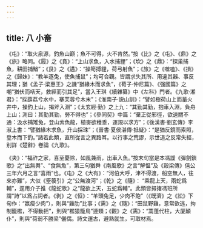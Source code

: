 ```yaml
---
---
---
```

title: 八 小畜
---




《屯》：“取火泉源，釣魚山巔；魚不可得，火不肯然。”按《比》之《屯》、《鼎》之《旅》略同。《履》之《賁》：“上山求魚，入水捕貍”；《坎》之《鼎》：“探巢捕魚，耕田捕鰌”；《艮》之《遘》：“操笱搏貍，荷弓射魚”；《旅》之《噬嗑》、《損》之《歸妹》：“教羊逐兔，使魚捕鼠”；均可合觀。皆謂求失其所、用違其器、事反其理；猶《孟子·梁惠王》之譏“猶緣木而求魚”，《荀子·仲尼篇》、《强國篇》之嘲“猶伏而咶天，救經而引其足”，當入王琪《續雜纂》中《左科》門者。《九歌·湘君》：“採薜荔兮水中，搴芙蓉兮木末”；《淮南子·説山訓》：“譬如樹荷山上而蓄火井中，操釣上山，揭斧入淵”；《太玄經·勤》之上九：“其勤其勤，抱車入淵，負舟上山；測曰：其勤其勤，勞不得也”；《參同契》中篇：“棄正從邪徑，欲速閼不通：汲水捕雉兔，登山索魚龍，植麥欲穫黍，運規以求方”；《後漢書·劉玄傳》李淑上書：“譬猶緣木求魚，升山採珠”；《晉書·夏侯湛傳·抵疑》：“是猶反鏡而索照，登木而下釣。”諸若此類，直所從言之異路耳。以行事之荒謬，示世道之反常失經，别詳《楚辭》卷論《九歌》。

《夬》：“福祚之家，喜至憂除，如風兼雨，出車入魚。”按末句當是本馮諼《彈劍鋏歌》之“出無輿”、“食無魚”，第三句猶舜《南風歌》之言“解愠”及《穀梁傳》僖公三年六月之言“喜雨”也。《屯》之《大有》：“河伯大呼，津不得渡，船空無人，往來亦難”，大似《箜篌引》之“公無渡河”；《乾》之《隨》： “乘龍上天，兩蛇爲輔”，逕用介子推《龍蛇歌》之“龍欲上天，五蛇爲輔”。此類皆撏撦馮班所謂“詩”以爲占詞者。《剥》之《恒》：“羊頭兔足，少肉不飽”（《既濟》之《訟》下句作：“羸瘦少肉”），則與“雞肋”比事；《需》之《隨》：“田鼠野雞，意常欲逃，拘制籠檻，不得動摇”，則與“檻猿籠鳥”連類；《觀》之《需》：“蒿蓬代柱，大厦顛仆”，則與“荷弱不勝梁”儷偶。詩文運古，避熟就生，可取材焉。
